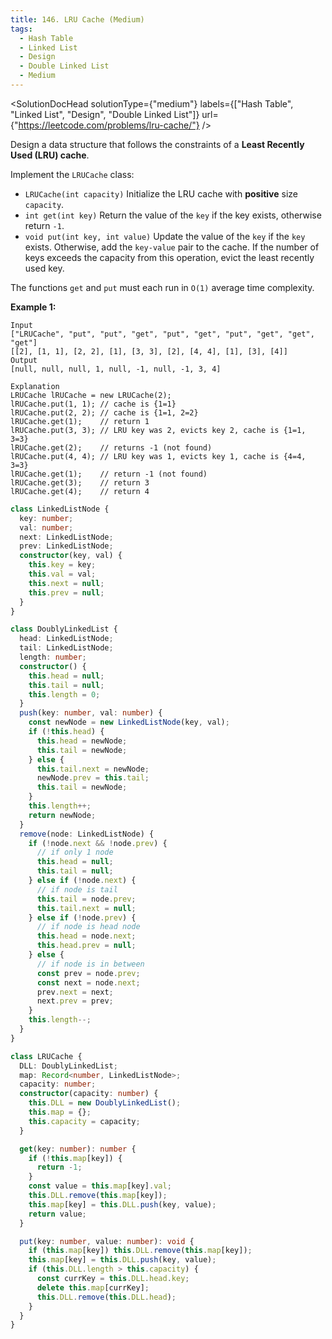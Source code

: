 ```yaml
---
title: 146. LRU Cache (Medium)
tags:
  - Hash Table
  - Linked List
  - Design
  - Double Linked List
  - Medium
---
```



<SolutionDocHead
  solutionType={"medium"}
  labels={["Hash Table", "Linked List", "Design", "Double Linked List"]}
  url={"https://leetcode.com/problems/lru-cache/"}
/>

Design a data structure that follows the constraints of a <b>Least Recently Used (LRU) cache</b>.

Implement the `LRUCache` class:

- `LRUCache(int capacity)` Initialize the LRU cache with <b>positive</b> size `capacity`.
- `int get(int key)` Return the value of the `key` if the key exists, otherwise return `-1`.
- `void put(int key, int value)` Update the value of the `key` if the `key` exists. Otherwise, add the `key-value` pair to the cache. If the number of keys exceeds the capacity from this operation, evict the least recently used key.

The functions `get` and `put` must each run in `O(1)` average time complexity.

<b>Example 1:</b>

```
Input
["LRUCache", "put", "put", "get", "put", "get", "put", "get", "get", "get"]
[[2], [1, 1], [2, 2], [1], [3, 3], [2], [4, 4], [1], [3], [4]]
Output
[null, null, null, 1, null, -1, null, -1, 3, 4]

Explanation
LRUCache lRUCache = new LRUCache(2);
lRUCache.put(1, 1); // cache is {1=1}
lRUCache.put(2, 2); // cache is {1=1, 2=2}
lRUCache.get(1);    // return 1
lRUCache.put(3, 3); // LRU key was 2, evicts key 2, cache is {1=1, 3=3}
lRUCache.get(2);    // returns -1 (not found)
lRUCache.put(4, 4); // LRU key was 1, evicts key 1, cache is {4=4, 3=3}
lRUCache.get(1);    // return -1 (not found)
lRUCache.get(3);    // return 3
lRUCache.get(4);    // return 4
```

```ts title=solution.ts
class LinkedListNode {
  key: number;
  val: number;
  next: LinkedListNode;
  prev: LinkedListNode;
  constructor(key, val) {
    this.key = key;
    this.val = val;
    this.next = null;
    this.prev = null;
  }
}

class DoublyLinkedList {
  head: LinkedListNode;
  tail: LinkedListNode;
  length: number;
  constructor() {
    this.head = null;
    this.tail = null;
    this.length = 0;
  }
  push(key: number, val: number) {
    const newNode = new LinkedListNode(key, val);
    if (!this.head) {
      this.head = newNode;
      this.tail = newNode;
    } else {
      this.tail.next = newNode;
      newNode.prev = this.tail;
      this.tail = newNode;
    }
    this.length++;
    return newNode;
  }
  remove(node: LinkedListNode) {
    if (!node.next && !node.prev) {
      // if only 1 node
      this.head = null;
      this.tail = null;
    } else if (!node.next) {
      // if node is tail
      this.tail = node.prev;
      this.tail.next = null;
    } else if (!node.prev) {
      // if node is head node
      this.head = node.next;
      this.head.prev = null;
    } else {
      // if node is in between
      const prev = node.prev;
      const next = node.next;
      prev.next = next;
      next.prev = prev;
    }
    this.length--;
  }
}

class LRUCache {
  DLL: DoublyLinkedList;
  map: Record<number, LinkedListNode>;
  capacity: number;
  constructor(capacity: number) {
    this.DLL = new DoublyLinkedList();
    this.map = {};
    this.capacity = capacity;
  }

  get(key: number): number {
    if (!this.map[key]) {
      return -1;
    }
    const value = this.map[key].val;
    this.DLL.remove(this.map[key]);
    this.map[key] = this.DLL.push(key, value);
    return value;
  }

  put(key: number, value: number): void {
    if (this.map[key]) this.DLL.remove(this.map[key]);
    this.map[key] = this.DLL.push(key, value);
    if (this.DLL.length > this.capacity) {
      const currKey = this.DLL.head.key;
      delete this.map[currKey];
      this.DLL.remove(this.DLL.head);
    }
  }
}
```
